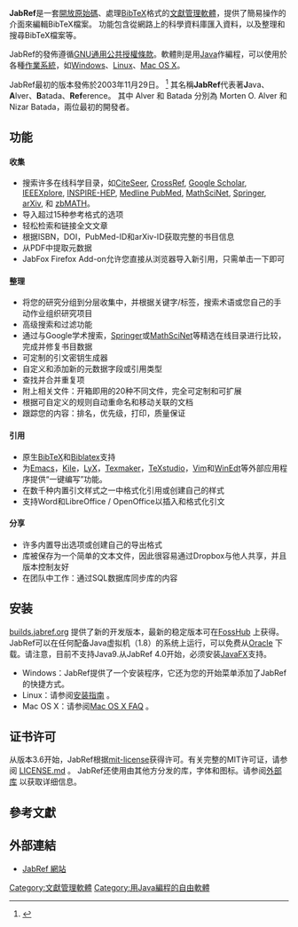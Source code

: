 {{Infobox software
| name             = JabRef
| logo             = [[Image:JabRef_Icon.svg|64px]]
| screenshot       = [[Image:JabRef-3.6.png|300px]]
| caption          = 在 Linux 下執行 JabRef 3.6
| developer        = The JabRef team
| latest_release_version = 5.6<ref name="history">[https://github.com/JabRef/jabref/releases GitHub Releases] {{Wayback|url=https://github.com/JabRef/jabref/releases |date=20210119234033 }} on JabRef website</ref>
| latest_release_date    = {{start date and age|2018|06|05|df=yes|paren=yes}}
| latest preview version = <!-- 2.11 beta 2<ref name="history" /> -->
| latest preview date    = {{start date and age|2015|05|19|df=yes|paren=yes}}
| operating_system = [[跨平台|跨平台]]
| platform         = [[Java|Java]]
| genre            = [[文獻管理軟體|文獻管理軟體]]
| license          = [[GPL|GPL]]
| website          = [http://jabref.sourceforge.net jabref.sourceforge.net]
}}

'''JabRef'''是一套[[開放原始碼|開放原始碼]]、處理[[BibTeX|BibTeX]]格式的[[文獻管理軟體|文獻管理軟體]]，提供了簡易操作的介面來編輯BibTeX檔案。
功能包含從網路上的科學資料庫匯入資料，以及整理和搜尋BibTeX檔案等。

JabRef的發佈遵循[[GNU通用公共授權條款|GNU通用公共授權條款]]。軟體則是用[[Java|Java]]作編程，可以使用於各種[[作業系統|作業系統]]，如[[Windows|Windows]]、[[Linux|Linux]]、[[Mac_OS_X|Mac OS X]]。

JabRef最初的版本發佈於2003年11月29日。
<ref>{{cite web | url=http://jabref.sourceforge.net/revisionhistory.php | title=History of JabRef | publisher= | accessdate=2011-12-30 | archive-date=2016-03-05 | archive-url=https://web.archive.org/web/20160305102521/http://jabref.sourceforge.net/revisionhistory.php | dead-url=no }}</ref>
其名稱'''JabRef'''代表著'''J'''ava、'''A'''lver、'''B'''atada、'''Ref'''erence。
其中 Alver 和 Batada 分別為 Morten O. Alver 和 Nizar Batada，兩位最初的開發者。

==功能==
====收集====
*搜索许多在线科学目录，如[[CiteSeer|CiteSeer]], [[CrossRef|CrossRef]], [[Google_Scholar|Google Scholar]], [[IEEEXplore|IEEEXplore]], [[INSPIRE-HEP|INSPIRE-HEP]], [[Medline_PubMed|Medline PubMed]], [[MathSciNet|MathSciNet]], [[Springer|Springer]], [[arXiv|arXiv]], 和 [[zbMATH|zbMATH]]。
*导入超过15种参考格式的选项
*轻松检索和链接全文文章
*根据ISBN，DOI，PubMed-ID和arXiv-ID获取完整的书目信息
*从PDF中提取元数据
*JabFox Firefox Add-on允许您直接从浏览器导入新引用，只需单击一下即可

====整理====
*将您的研究分组到分层收集中，并根据关键字/标签，搜索术语或您自己的手动作业组织研究项目
*高级搜索和过滤功能
*通过与Google学术搜索，[[Springer|Springer]]或[[MathSciNet|MathSciNet]]等精选在线目录进行比较，完成并修复书目数据
*可定制的引文密钥生成器
*自定义和添加新的元数据字段或引用类型
*查找并合并重复项
*附上相关文件：开箱即用的20种不同文件，完全可定制和可扩展
*根据可自定义的规则自动重命名和移动关联的文档
*跟踪您的内容：排名，优先级，打印，质量保证

====引用====
*原生[[BibTeX|BibTeX]]和[[Biblatex|Biblatex]]支持
*为[[Emacs|Emacs]]，[[Kile|Kile]]，[[LyX|LyX]]，[[Texmaker|Texmaker]]，[[TeXstudio|TeXstudio]]，[[Vim|Vim]]和[[WinEdt|WinEdt]]等外部应用程序提供“一键编写”功能。
*在数千种内置引文样式之一中格式化引用或创建自己的样式
*支持Word和LibreOffice / OpenOffice以插入和格式化引文

====分享====
*许多内置导出选项或创建自己的导出格式
*库被保存为一个简单的文本文件，因此很容易通过Dropbox与他人共享，并且版本控制友好
*在团队中工作：通过SQL数据库同步库的内容

==安装==
[https://builds.jabref.org/master/ builds.jabref.org] {{Wayback|url=https://builds.jabref.org/master/ |date=20201207205921 }} 提供了新的开发版本，最新的稳定版本可在[https://www.fosshub.com/JabRef.html FossHub] {{Wayback|url=https://www.fosshub.com/JabRef.html |date=20210110050402 }}上获得。JabRef可以在任何配备Java虚拟机（1.8）的系统上运行，可以免费从[http://www.oracle.com/technetwork/java/javase/downloads/index.html Oracle] {{Wayback|url=http://www.oracle.com/technetwork/java/javase/downloads/index.html |date=20200212100943 }} 下载。请注意，目前不支持Java9.从JabRef 4.0开始，必须安装[[JavaFX|JavaFX]]支持。
*Windows：JabRef提供了一个安装程序，它还为您的开始菜单添加了JabRef的快捷方式。
*Linux：请参阅[http://help.jabref.org/en/Installation 安装指南] {{Wayback|url=http://help.jabref.org/en/Installation |date=20200223183430 }}。
*Mac OS X：请参阅[https://help.jabref.org/en/FAQosx Mac OS X FAQ] {{Wayback|url=https://help.jabref.org/en/FAQosx |date=20180627170902 }}。

==证书许可==
从版本3.6开始，JabRef根据[https://web.archive.org/web/20150209075321/https://tldrlegal.com/license/mit-license mit-license]获得许可。有关完整的MIT许可证，请参阅 [https://github.com/JabRef/jabref/blob/master/LICENSE.md LICENSE.md] {{Wayback|url=https://github.com/JabRef/jabref/blob/master/LICENSE.md |date=20210119233622 }}。
JabRef还使用由其他方分发的库，字体和图标。请参阅[https://github.com/JabRef/jabref/blob/master/external-libraries.txt 外部库] {{Wayback|url=https://github.com/JabRef/jabref/blob/master/external-libraries.txt |date=20190216200919 }}以获取详细信息。

== 參考文獻 ==
{{Reflist}}

== 外部連結 ==
* [http://jabref.sourceforge.net JabRef 網站]{{Wayback|url=http://jabref.sourceforge.net/ |date=20140115225120 }}

[[Category:文獻管理軟體|Category:文獻管理軟體]]
[[Category:用Java編程的自由軟體|Category:用Java編程的自由軟體]]